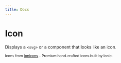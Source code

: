 ---
title: Docs
---


<div className='story-wrapper story-wrapper-doc'>
  <h1>Icon</h1>
  <p>
    Displays a <code>&lt;svg&gt;</code> or a component that looks like an
    icon.
  </p>
  <div className='example-wrapper'>
    <Icon title='Test' icon={'add'} />
    <Icon title='Test' icon={'arrowDown'} />
    <Icon title='Test' icon={'arrowLeft'} />
    <Icon title='Test' icon={'arrowRight'} />
    <Icon title='Test' icon={'calendar'} />
    <Icon title='Test' icon={'checkmark'} />
    <Icon title='Test' icon={'close'} />
    <Icon title='Test' icon={'ellipsis'} />
    <Icon title='Test' icon={'error'} />
    <Icon title='Test' icon={'exit'} />
    <Icon title='Test' icon={'expand'} />
    <Icon title='Test' icon={'file'} />
    <Icon title='Test' icon={'focus'} />
    <Icon title='Test' icon={'gamepad'} />
    <Icon title='Test' icon={'github'} />
    <Icon title='Test' icon={'info'} />
    <Icon title='Test' icon={'ps4'} />
    <Icon title='Test' icon={'question'} />
    <Icon title='Test' icon={'settings'} />
    <Icon title='Test' icon={'statusError'} />
    <Icon title='Test' icon={'statusInfo'} />
    <Icon title='Test' icon={'statusQuestion'} />
    <Icon title='Test' icon={'statusSuccess'} />
    <Icon title='Test' icon={'success'} />
    <Icon title='Test' icon={'time'} />
    <Icon title='Test' icon={'user'} />
  </div>
  <small>
    Icons from <a href='https://github.com/ionic-team/ionicons' target='_blank' rel='noreferrer'>Ionicons</a> - Premium hand-crafted icons built by Ionic.
  </small>
</div>
